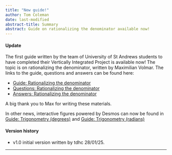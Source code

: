 ```yaml
---
title: "New guide!"
author: Tom Coleman
date: last-modified
abstract-title: Summary
abstract: Guide on rationalizing the denominator available now!
---
```


#### Update {-}

The first guide written by the team of University of St Andrews students to have completed their Vertically Integrated Project is available now! The topic is on rationalizing the denominator, written by Maximilian Volmar. The links to the guide, questions and answers can be found here:

- [Guide: Rationalizing the denominator](../studyguides/rationalizingthedenominator.qmd)
- [Questions: Rationalizing the denominator](../questions/qs-rationalizingthedenominator.qmd)
- [Answers: Rationalizing the denominator](../answers/as-rationalizingthedenominator.qmd)

A big thank you to Max for writing these materials.

In other news, interactive figures powered by Desmos can now be found in [Guide: Trigonometry (degrees)](../studyguides/trigonometry-degrees.qmd) and [Guide: Trigonometry (radians)](../studyguides/trigonometry-radians.qmd)

#### Version history {-}

- v1.0 initial version written by tdhc 28/01/25.

---